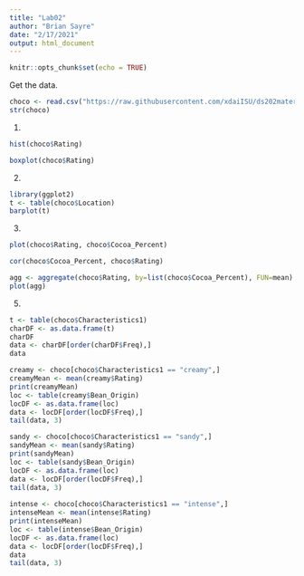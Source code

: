 ```yaml
---
title: "Lab02"
author: "Brian Sayre"
date: "2/17/2021"
output: html_document
---
```


```r
knitr::opts_chunk$set(echo = TRUE)
```


Get the data.

```r
choco <- read.csv("https://raw.githubusercontent.com/xdaiISU/ds202materials/master/hwlabs/data/choco.csv") 
str(choco) 
```


1.  
```r
hist(choco$Rating)
```

```r
boxplot(choco$Rating)
```
  
2.  
```r
library(ggplot2)
t <- table(choco$Location)
barplot(t)
```
  
3.  
```r
plot(choco$Rating, choco$Cocoa_Percent)
```

```r
cor(choco$Cocoa_Percent, choco$Rating)
```

```r
agg <- aggregate(choco$Rating, by=list(choco$Cocoa_Percent), FUN=mean)
plot(agg)
```

5.

```r


t <- table(choco$Characteristics1)
charDF <- as.data.frame(t) 
charDF
data <- charDF[order(charDF$Freq),]
data

creamy <- choco[choco$Characteristics1 == "creamy",]
creamyMean <- mean(creamy$Rating)
print(creamyMean)
loc <- table(creamy$Bean_Origin)
locDF <- as.data.frame(loc) 
data <- locDF[order(locDF$Freq),]
tail(data, 3)

sandy <- choco[choco$Characteristics1 == "sandy",]
sandyMean <- mean(sandy$Rating)
print(sandyMean)
loc <- table(sandy$Bean_Origin)
locDF <- as.data.frame(loc) 
data <- locDF[order(locDF$Freq),]
tail(data, 3)
 
intense <- choco[choco$Characteristics1 == "intense",]
intenseMean <- mean(intense$Rating)
print(intenseMean)
loc <- table(intense$Bean_Origin)
locDF <- as.data.frame(loc) 
data <- locDF[order(locDF$Freq),]
data
tail(data, 3)


```